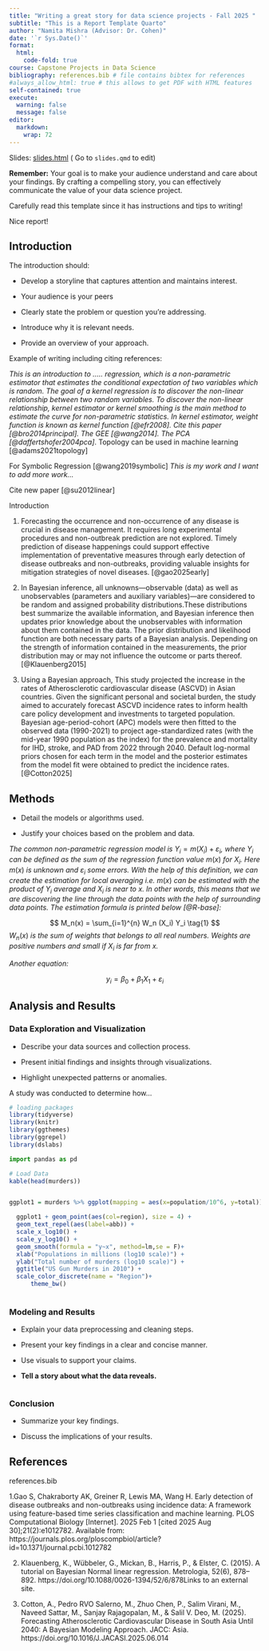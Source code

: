 ```yaml
---
title: "Writing a great story for data science projects - Fall 2025 "
subtitle: "This is a Report Template Quarto"
author: "Namita Mishra (Advisor: Dr. Cohen)"
date: '`r Sys.Date()`'
format:
  html:
    code-fold: true
course: Capstone Projects in Data Science
bibliography: references.bib # file contains bibtex for references
#always_allow_html: true # this allows to get PDF with HTML features
self-contained: true
execute: 
  warning: false
  message: false
editor: 
  markdown: 
    wrap: 72
---
```


Slides: [slides.html](slides.html){target="_blank"} ( Go to `slides.qmd`
to edit)

::: callout-important
**Remember:** Your goal is to make your audience understand and care
about your findings. By crafting a compelling story, you can effectively
communicate the value of your data science project.

Carefully read this template since it has instructions and tips to
writing!

Nice report!
:::

## Introduction

The introduction should:

-   Develop a storyline that captures attention and maintains interest.

-   Your audience is your peers

-   Clearly state the problem or question you're addressing.

<!-- -->

-   Introduce why it is relevant needs.

-   Provide an overview of your approach.

Example of writing including citing references:

*This is an introduction to ..... regression, which is a non-parametric
estimator that estimates the conditional expectation of two variables
which is random. The goal of a kernel regression is to discover the
non-linear relationship between two random variables. To discover the
non-linear relationship, kernel estimator or kernel smoothing is the
main method to estimate the curve for non-parametric statistics. In
kernel estimator, weight function is known as kernel function
[@efr2008]. Cite this paper [@bro2014principal]. The GEE [@wang2014].
The PCA [@daffertshofer2004pca]*. Topology can be used in machine
learning [@adams2021topology]

For Symbolic Regression [@wang2019symbolic] *This is my work and I want
to add more work...*

Cite new paper [@su2012linear]

Introduction

1. Forecasting the occurrence and non-occurrence of any disease is crucial in disease management. It requires long experimental procedures and non-outbreak prediction are not explored. Timely prediction of disease happenings could support effective implementation of preventative measures through early detection of disease outbreaks and non-outbreaks, providing valuable insights for mitigation strategies of novel diseases. [@gao2025early]


2. In Bayesian inference, all unknowns—observable (data) as well as unobservables (parameters and auxiliary variables)—are considered to be random and assigned probability distributions.These distributions best summarize the available information, and Bayesian inference then updates prior knowledge about the unobservables with information about them contained in the data.
The prior distribution and likelihood function are both necessary parts of a Bayesian analysis. Depending on the strength of information contained in the measurements, the prior distribution may or may not influence the outcome or parts thereof. [@Klauenberg2015]


3. Using a Bayesian approach, This study projected the increase in the rates of Atherosclerotic cardiovascular disease (ASCVD) in Asian countries. Given the significant personal and societal burden, the study aimed to accurately forecast ASCVD incidence rates to inform health care policy development and investments to targeted population.
Bayesian age-period-cohort (APC) models were then fitted to the observed data (1990-2021) to project age-standardized rates (with the mid-year 1990 population as the index) for the prevalence and mortality for IHD, stroke, and PAD from 2022 through 2040. Default log-normal priors chosen for each term in the model and the posterior estimates from the model fit were obtained to predict the incidence rates. [@Cotton2025]





## Methods

-   Detail the models or algorithms used.

-   Justify your choices based on the problem and data.

*The common non-parametric regression model is*
$Y_i = m(X_i) + \varepsilon_i$*, where* $Y_i$ *can be defined as the sum
of the regression function value* $m(x)$ *for* $X_i$*. Here* $m(x)$ *is
unknown and* $\varepsilon_i$ *some errors. With the help of this
definition, we can create the estimation for local averaging i.e.*
$m(x)$ *can be estimated with the product of* $Y_i$ *average and* $X_i$
*is near to* $x$*. In other words, this means that we are discovering
the line through the data points with the help of surrounding data
points. The estimation formula is printed below [@R-base]:*

$$
M_n(x) = \sum_{i=1}^{n} W_n (X_i) Y_i  \tag{1}
$$$W_n(x)$ *is the sum of weights that belongs to all real numbers.
Weights are positive numbers and small if* $X_i$ *is far from* $x$*.*

*Another equation:*

$$
y_i = \beta_0 + \beta_1 X_1 +\varepsilon_i
$$

## Analysis and Results

### Data Exploration and Visualization

-   Describe your data sources and collection process.

-   Present initial findings and insights through visualizations.

-   Highlight unexpected patterns or anomalies.

A study was conducted to determine how...

```r
# loading packages 
library(tidyverse)
library(knitr)
library(ggthemes)
library(ggrepel)
library(dslabs)
```

```python
import pandas as pd
```

```r

# Load Data
kable(head(murders))


ggplot1 = murders %>% ggplot(mapping = aes(x=population/10^6, y=total)) 

  ggplot1 + geom_point(aes(col=region), size = 4) +
  geom_text_repel(aes(label=abb)) +
  scale_x_log10() +
  scale_y_log10() +
  geom_smooth(formula = "y~x", method=lm,se = F)+
  xlab("Populations in millions (log10 scale)") + 
  ylab("Total number of murders (log10 scale)") +
  ggtitle("US Gun Murders in 2010") +
  scale_color_discrete(name = "Region")+
      theme_bw()
  

```

### Modeling and Results

-   Explain your data preprocessing and cleaning steps.

-   Present your key findings in a clear and concise manner.

-   Use visuals to support your claims.

-   **Tell a story about what the data reveals.**

```r

```

### Conclusion

-   Summarize your key findings.

-   Discuss the implications of your results.

## References
references.bib

1.Gao S, Chakraborty AK, Greiner R, Lewis MA, Wang H. Early detection of disease outbreaks and non-outbreaks using incidence data: A framework using feature-based time series classification and machine learning. PLOS Computational Biology [Internet]. 2025 Feb 1 [cited 2025 Aug 30];21(2):e1012782. Available from: https://journals.plos.org/ploscompbiol/article?id=10.1371/journal.pcbi.1012782

2. Klauenberg, K., Wübbeler, G., Mickan, B., Harris, P., & Elster, C. (2015). A tutorial on Bayesian Normal linear regression. Metrologia, 52(6), 878–892. https://doi.org/10.1088/0026-1394/52/6/878Links to an external site.

3. Cotton, A., Pedro RVO Salerno, M., Zhuo Chen, P., Salim Virani, M., Naveed Sattar, M., Sanjay Rajagopalan, M., & Salil V. Deo, M. (2025). Forecasting Atherosclerotic Cardiovascular Disease in South Asia Until 2040: A Bayesian Modeling Approach. JACC: Asia. https://doi.org/10.1016/J.JACASI.2025.06.014

